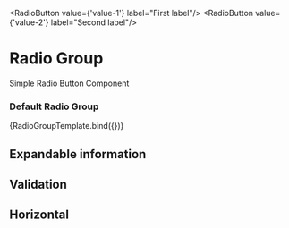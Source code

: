 

  <RadioButton value={'value-1'} label="First label"/>
  <RadioButton value={'value-2'} label="Second label"/>
</RadioGroup>

<Meta title="Components/RadioGroup" component={RadioGroup}/>

# Radio Group

Simple Radio Button Component

### Default Radio Group

<Canvas>
  <Story
    name="Default"
    parameters={{
      componentIds: ['component-radiogroup']
    }}
    args={{
      label: 'Radio group',
      labelInformation: 'This is longer information describing the input'
    }}
  >
    {RadioGroupTemplate.bind({})}
  </Story>
</Canvas>

## Expandable information

<Canvas>
  <Story name="Expandable information">
    <RadioGroup label="Radio Group"
                labelInformation="Radio Group Description"
                expandableInfo="This is a long expandable information that can be sent to the radio group component"
                expandableInfoButtonLabel="Toggle additional information"
    >
      <RadioButton label="Radio Button 1" name="name" value="button1"/>
      <RadioButton label="Radio Button 2" name="name" value="button2"/>
    </RadioGroup>
  </Story>
</Canvas>

## Validation

<Canvas>
  <Story name="Validation">
    <RadioGroup label="Radio Group"
                labelInformation="Radio Group Description"
                validator={{message: "This form item is invalid! And what happens if its really long?", indicator: "error"}}
    >
      <RadioButton label="Radio Button 1" name="name" value="button1"/>
      <RadioButton label="Radio Button 2" name="name" value="button2"/>
    </RadioGroup>
  </Story>
</Canvas>

## Horizontal

<Canvas>
  <Story name="Horizontal">
    <RadioGroup label="Radio Group"
                labelInformation="Radio Group Description"
                validator={{message: "This form item is invalid! And what happens if its really long?", indicator: "error"}}
                horizontal
    >
      <RadioButton label="Radio Button 1" name="name" value="button1"/>
      <RadioButton label="Radio Button 2" name="name" value="button2"/>
    </RadioGroup>
  </Story>
</Canvas>


<ArgsTable of={RadioButton}/>
